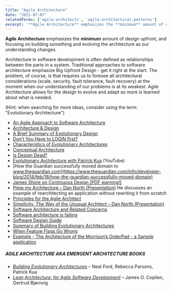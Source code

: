 ```yaml
---
title: "Agile Architecture"
date: "2021-07-07"
relatedTerms: ['agile-architects', 'agile-architectural-patterns']
excerpt: '**Agile Architecture** emphasizes the **minimum** amount of design upfront, and focusing'
---
```


**Agile Architecture** emphasizes the **minimum** amount of design upfront, and focusing on building something and evolving the architecture as our understanding changes.

Architecture in software development is often defined as relationships between the parts in a system. Traditional approaches to software architecture emphasize Big Upfront Design - get it right at the start. The problem, of course, is that requires us to foresee all architectural considerations (scale, security, fault tolerance, fault recovery) at the moment when our understanding of our problems is at its weakest. Agile Architecture allows for the design to evolve and adapt as more is learned about what is needed.

(Hint: when searching for more ideas, consider using the term: "Evolutionary Architecture")

<HighlightBox heading="Resource Links" variant="resourceLinks">

- [An Agile Approach to Software Architecture](https://www.agileconnection.com/article/agile-approach-software-architecture)
- [Architecture & Design](https://less.works/less/technical-excellence/architecture-design)
- [A Brief Summary of Evolutionary Design](https://codingitwrong.com/2024/01/29/brief-summary-of-evolutionary-design)
- [Don’t You Have to LOGIN first?](http://blog.gdinwiddie.com/2011/06/11/dont-you-have-to-login-first/)
- [Characteristics of Evolutionary Architectures](https://www.infoq.com/news/2016/03/evolutionary-architectures/)
- [Conceptual Architecture](https://ruthmalan.com/ByTopic/Architecture/ConceptualArchitecture.htm)
- [Is Design Dead?](https://martinfowler.com/articles/designDead.html)
- [Evolutionary Architecture with Patrick Kua](https://www.youtube.com/watch?v=ttL7MiF8VZw) (YouTube)
- [How the Guardian successfully moved domain to www.theguardian.com](https://www.theguardian.com/info/developer-blog/2014/feb/18/how-the-guardian-successfully-moved-domain)
- [James Shore on Continuous Design \[PDF warning!\]](https://www.martinfowler.com/ieeeSoftware/continuousDesign.pdf)
- [Pimp my Architecture – Dan North (Presentation)](https://www.infoq.com/presentations/north-pimp-my-architecture) He discusses an example of rearchitecting an application without rewriting it from scratch
- [Principles for the Agile Architect](https://www.agilearchitect.org/agile/principles.htm)
- [Simplicity, The Way of the Unusual Architect – Dan North (Presentation)](https://www.infoq.com/presentations/Simplicity-Architect)
- [Software Architecture and Related Concerns](https://bredemeyer.com/whatis.htm)
- [Software architecture is failing](https://www.alexhudson.com/2017/10/14/software-architecture-failing/)
- [Software Design Guide](https://martinfowler.com/design.html)
- [Summary of Building Evolutionary Architectures](https://evolutionaryarchitecture.com/precis.html)
- [When Feature Flags Go Wrong](https://www.infoq.com/articles/feature-flags-gone-wrong)
- [Example - The Architecture of the Morrison’s OrderPad - a Sample application](https://martinfowler.com/articles/orderPad/)

##### AGILE ARCHITECTURE AKA EMERGENT ARCHITECTURE BOOKS

- _[Building Evolutionary Architectures](https://shop.oreilly.com/product/0636920080237.do)_ – Neal Ford, Rebecca Parsons, Patrick Kua
- _[Lean Architecture: for Agile Software Development](https://www.amazon.com/Lean-Architecture-Agile-Software-Development/dp/0470684208/&tag=notesfromatoo-20)_ – James O. Coplien, Gertrud Bjørnvig 

</HighlightBox>
